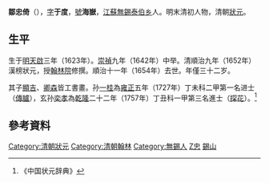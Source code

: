 '''鄒忠倚'''（{{bd|1623年||1654年|catIdx=Z鄒}}），[[表字|字]]'''于度'''，[[號|號]]'''海嶽'''，[[江蘇|江蘇]][[無錫|無錫]][[泰伯乡|泰伯乡]]人。明末清初人物，清朝[[狀元|狀元]]。

== 生平 ==
生于[[明|明]][[天啟|天啟]]三年（1623年）。[[崇禎|崇禎]]九年（1642年）中举。清順治九年（1652年）漢榜狀元，授[[翰林院|翰林院]]修撰。順治十一年（1654年）去世。年僅三十二岁。

其子[[鄒顯吉|顯吉]]、[[鄒卿森|卿森]]皆工書畫。孙[[鄒一桂|一桂]]為[[雍正|雍正]]五年（1727年）丁未科二甲第一名进士（[[傳臚|傳臚]]），玄孙[[鄒奕孝|奕孝]]為[[乾隆|乾隆]]二十二年（1757年）丁丑科一甲第三名進士（[[探花|探花]]）。<ref>《中国状元辞典》</ref>

==參考資料==
{{reflist}}

{{順治九年壬辰科殿試金榜}}
{{DEFAULTSORT:Zou鄒}}
[[Category:清朝狀元|Category:清朝狀元]]
[[Category:清朝翰林|Category:清朝翰林]]
[[Category:無錫人|Category:無錫人]]
[[Category:鄒姓|Z忠]]
[[Category:毗陵鄒氏|錫山]]